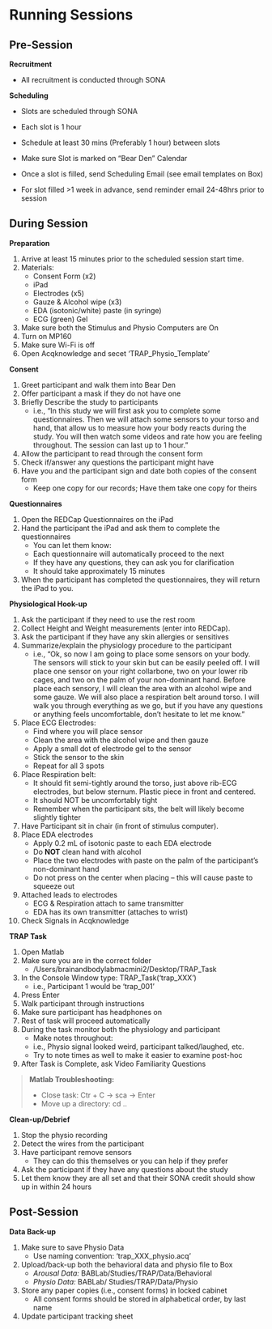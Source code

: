 # Running Sessions

## Pre-Session 
**Recruitment**

- All recruitment is conducted through SONA

**Scheduling**

- Slots are scheduled through SONA
- Each slot is 1 hour

- Schedule at least 30 mins (Preferably 1 hour) between slots
- Make sure Slot is marked on “Bear Den” Calendar
- Once a slot is filled, send Scheduling Email (see email templates on Box)
- For slot filled >1 week in advance, send reminder email 24-48hrs prior to session


## During Session
**Preparation**

1.	Arrive at least 15 minutes prior to the scheduled session start time.
2.	Materials:
    -	Consent Form (x2)
    -	iPad
    -	Electrodes (x5)
    -	Gauze & Alcohol wipe (x3)
    -	EDA (isotonic/white) paste (in syringe)
    -	ECG (green) Gel
3.	Make sure both the Stimulus and Physio Computers are On
4.	Turn on MP160
5.	Make sure Wi-Fi is off
6.	Open Acqknowledge and secet ‘TRAP_Physio_Template’

**Consent**

1.	Greet participant and walk them into Bear Den
2.	Offer participant a mask if they do not have one
3.	Briefly Describe the study to participants
    -	i.e., “In this study we will first ask you to complete some questionnaires. Then we will attach some sensors to your torso and hand, that allow us to measure how your body reacts during the study. You will then watch some videos and rate how you are feeling throughout. The session can last up to 1 hour.”
4.	Allow the participant to read through the consent form
5.	Check if/answer any questions the participant might have
6.	Have you and the participant sign and date both copies of the consent form
    -	Keep one copy for our records; Have them take one copy for theirs

**Questionnaires**

1.	Open the REDCap Questionnaires on the iPad
2.	Hand the participant the iPad and ask them to complete the questionnaires
    -	You can let them know:
    -	Each questionnaire will automatically proceed to the next
    -	If they have any questions, they can ask you for clarification
    -	It should take approximately 15 minutes
3.	When the participant has completed the questionnaires, they will return the iPad to you.

**Physiological Hook-up**

1.	Ask the participant if they need to use the rest room
2.	Collect Height and Weight measurements (enter into REDCap).
3.	Ask the participant if they have any skin allergies or sensitives
4.	Summarize/explain the physiology procedure to the participant
    -	i.e., “Ok, so now I am going to place some sensors on your body. The sensors will stick to your skin but can be easily peeled off. I will place one sensor on your right collarbone, two on your lower rib cages, and two on the palm of your non-dominant hand. Before place each sensory, I will clean the area with an alcohol wipe and some gauze. We will also place a respiration belt around torso. I will walk you through everything as we go, but if you have any questions or anything feels uncomfortable, don’t hesitate to let me know.”
5.	Place ECG Electrodes:
    -	Find where you will place sensor
    -	Clean the area with the alcohol wipe and then gauze
    -	Apply a small dot of electrode gel to the sensor
    -	Stick the sensor to the skin
    -	Repeat for all 3 spots
6.	Place Respiration belt:
    -	It should fit semi-tightly around the torso, just above rib-ECG electrodes, but below sternum. Plastic piece in front and centered. 
    -	It should NOT be uncomfortably tight
    -	Remember when the participant sits, the belt will likely become slightly tighter
7.	Have Participant sit in chair (in front of stimulus computer).
8.	Place EDA electrodes
    -	Apply 0.2 mL of isotonic paste to each EDA electrode
    -	Do **NOT** clean hand with alcohol
    -	Place the two electrodes with paste on the palm of the participant’s non-dominant hand
    -	Do not press on the center when placing – this will cause paste to squeeze out
9.	Attached leads to electrodes
    -	ECG & Respiration attach to same transmitter
    -	EDA has its own transmitter (attaches to wrist)
10.	Check Signals in Acqknowledge

**TRAP Task**

1.	Open Matlab
2.	Make sure you are in the correct folder
    -	/Users/brainandbodylabmacmini2/Desktop/TRAP_Task
3.	In the Console Window type: TRAP_Task(‘trap_XXX’)
    -	i.e., Participant 1 would be ‘trap_001’
4.	Press Enter
5.	Walk participant through instructions
6.	Make sure participant has headphones on
7.	Rest of task will proceed automatically
8.	During the task monitor both the physiology and participant
    -	Make notes throughout:
      -	i.e., Physio signal looked weird, participant talked/laughed, etc.
      -	Try to note times as well to make it easier to examine post-hoc
9.	After Task is Complete, ask Video Familiarity Questions

>**Matlab Troubleshooting:**
>
>-	Close task: Ctr + C -> sca -> Enter
>-	Move up a directory: cd ..

**Clean-up/Debrief**

1.	Stop the physio recording
2.	Detect the wires from the participant
3.	Have participant remove sensors
    -	They can do this themselves or you can help if they prefer
4.	Ask the participant if they have any questions about the study
5.	Let them know they are all set and that their SONA credit should show up in within 24 hours

## Post-Session

**Data Back-up**

1.	Make sure to save Physio Data
    - Use naming convention: ‘trap_XXX_physio.acq’
2.	Upload/back-up both the behavioral data and physio file to Box
    -	*Arousal Data:* BABLab/Studies/TRAP/Data/Behavioral
    -	*Physio Data:* BABLab/ Studies/TRAP/Data/Physio
3.	Store any paper copies (i.e., consent forms) in locked cabinet
    -	All consent forms should be stored in alphabetical order, by last name
4.	Update participant tracking sheet
